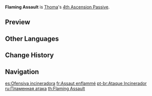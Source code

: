 {{Talent Infobox
|image         = Talent Flaming Assault.png
|character     = Thoma
|type          = 4th Ascension Passive
|info          = DMG dealt by [[Crimson Ooyoroi]]'s Fiery Collapse is increased by 2.2% of Thoma's Max HP.
|scale_att1    = Max HP
|utility1      = Additive Base DMG Bonus
}}
'''Flaming Assault''' is [[Thoma]]'s [[4th Ascension Passive]].

==Preview==
{{Preview
|file=Flaming Assault Preview
}}

==Other Languages==
{{Other Languages
|en      = Flaming Assault
|zhs     = 烈火攻燔
|zhs_rm  = Liè huǒgōng fán
|zht     = 烈火攻燔
|zht_rm  = Liè huǒgōng fán
|zh_tl   = 
|ja      = 進撃の烈炎
|ja_rm   = Shingeki no Retsuen
|ja_tl   = Blazing Assault
|ko      = 집어삼키는 불길
|ko_rm   = Jip'eosamkineun Bulgil
|ko_tl   = Devouring Flame
|es      = Ofensiva incineradora
|es_tl   = Incinerating Assault
|fr      = Assaut enflammé
|fr_tl   = Flaming Assault
|ru      = Пламенная атака
|ru_tl   = Flaming Attack
|th      = Flaming Assault
|vi      = Ngọn Lửa Mãnh Liệ
|vi_tl   = 
|de      = Flammenangriff
|de_tl   = Flaming Assault
|id      = Flaming Assault
|pt      = Ataque Incinerador
|pt_tl   = Incinerator Attack
|tr      = Alevli Saldırı
|tr_tl   = 
|it      = Assalto fiammeggiante
|it_tl   = Flaming Assault
}}

==Change History==
{{Change History|2.2}}

==Navigation==
{{Talent Navbox|Thoma}}

[[es:Ofensiva incineradora]]
[[fr:Assaut enflammé]]
[[pt-br:Ataque Incinerador]]
[[ru:Пламенная атака]]
[[th:Flaming Assault]]